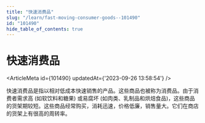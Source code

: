 ```yaml
---
title: "快速消费品"
slug: "/learn/fast-moving-consumer-goods--101490"
id: "101490"
hide_table_of_contents: true
---
```



# 快速消费品

<ArticleMeta id={101490} updatedAt={'2023-09-26 13:58:54'} />
<div className='border-solid border-b border-t-0 my-4 border-[var(--ifm-color-gray-300)]' />

快速消费品是指以相对低成本快速销售的产品。这些商品也被称为消费品。由于消费者需求高 (如软饮料和糖果) 或易腐坏 (如肉类、乳制品和烘焙食品)，这些商品的货架期较短。这些商品经常购买，消耗迅速，价格低廉，销售量大。它们在商店的货架上有很高的周转率。
